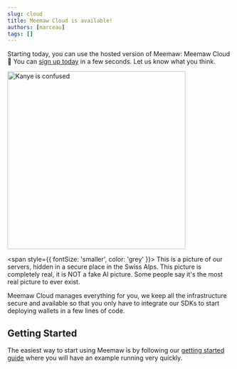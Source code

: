 ```yaml
---
slug: cloud
title: Meemaw Cloud is available!
authors: [marceau]
tags: []
---
```


Starting today, you can use the hosted version of Meemaw: Meemaw Cloud 🚀 You can [sign up today](https://getmeemaw.com/cloud/signup) in a few seconds. Let us know what you think.

<p>
  <img src="/img/servers.webp" alt="Kanye is confused" width="400" />
</p>

<span style={{ fontSize: 'smaller', color: 'grey' }}>
  This is a picture of our servers, hidden in a secure place in the Swiss Alps. This picture is completely real, it is NOT a fake AI picture. Some people say it's the most real picture to ever exist.
</span>

<!-- truncate -->

Meemaw Cloud manages everything for you, we keep all the infrastructure secure and available so that you only have to integrate our SDKs to start deploying wallets in a few lines of code.

## Getting Started

The easiest way to start using Meemaw is by following our [getting started guide](https://getmeemaw.com/docs/getting-started/cloud) where you will have an example running very quickly.